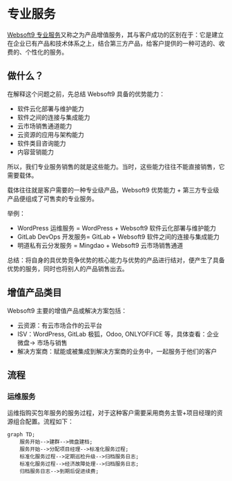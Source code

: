 

# 专业服务 

[Websoft9 专业服务](https://www.websoft9.com/services/)又称之为产品增值服务，其与客户成功的区别在于：它是建立在企业已有产品和技术体系之上，结合第三方产品，给客户提供的一种可选的、收费的、个性化的服务。  

## 做什么？

在解释这个问题之前，先总结 Websoft9 具备的优势能力：  

* 软件云化部署与维护能力
* 软件之间的连接与集成能力
* 云市场销售通道能力
* 云资源的应用与架构能力
* 软件类目咨询能力
* 内容营销能力

所以，我们专业服务销售的就是这些能力。当时，这些能力往往不能直接销售，它需要载体。  

载体往往就是客户需要的一种专业级产品，Websoft9 优势能力 + 第三方专业级产品便组成了可售卖的专业服务。

举例：

* WordPress 运维服务 = WordPress + Websoft9 软件云化部署与维护能力
* GitLab DevOps 开发服务= GitLab + Websoft9 软件之间的连接与集成能力
* 明道私有云分发服务 = Mingdao + Websoft9 云市场销售通道

总结：将自身的具优势竞争优势的核心能力与优势的产品进行结对，便产生了具备优势的服务，同时也将别人的产品销售出去。  

## 增值产品类目

Websoft9 主要的增值产品或解决方案包括：

* 云资源：有云市场合作的云平台
* ISV：WordPress, GitLab 极狐，Odoo, ONLYOFFICE 等，具体查看：企业微盘-> 市场与销售
* 解决方案商：赋能或被集成到解决方案商的业务中，一起服务于他们的客户


## 流程

### 运维服务

运维指购买包年服务的服务过程，对于这种客户需要采用商务主管+项目经理的资源组合配置。流程如下：

```mermaid
graph TD;
    服务开始-->建群-->微盘建档;
    服务开始-->分配项目经理-->标准化服务过程;
    标准化服务过程-->定期巡检升级-->归档服务日志;
    标准化服务过程-->经济故障处理-->归档服务日志;
    归档服务日志-->到期后促进续费;
```





